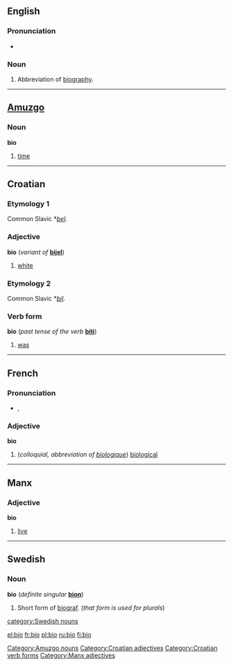 {{see|bio-}}
==English==

===Pronunciation===
*{{rhymes|aɪəʊ}}

===Noun===
{{en-noun}}

# {{colloquial}} Abbreviation of [[biography]].

----

==[[Amuzgo]]==

===Noun===
'''bio'''

# [[time]]

[[Category:Amuzgo nouns]]

----

==Croatian==

===Etymology 1===
Common Slavic *''[[bel]]''.

===Adjective===
'''bio''' (''variant of'' '''[[bijel]]''')

# [[white]]

===Etymology 2===
Common Slavic *''[[bil]]''.

===Verb form===
'''bio''' (''past tense of the verb'' '''[[biti]]''')

#[[was]]

[[Category:Croatian adjectives]]
[[Category:Croatian verb forms]]

----

==French==

===Pronunciation===
*{{IPA|/be.i.ɔ/}}, {{SAMPA|/be.i.O/}}

===Adjective===
{{fr-infl-adj|sm=bio|sf=bio|pm=bio|pf=bio|smp=be.i.ɔ|sfp=be.i.ɔ|pmp=be.i.ɔ|pfp=be.i.ɔ}}
'''bio'''

#(''colloquial, abbreviation of [[biologique]]'') [[biological]]

----

==Manx==

===Adjective===
'''bio'''

#[[live]]

[[Category:Manx adjectives]]

----

==Swedish==

===Noun===
'''bio''' {{c}} (''definite singular'' '''[[bion]]''')

# Short form of [[biograf]]. (''that form is used for plurals'')

[[category:Swedish nouns]]

[[el:bio]]
[[fr:bio]]
[[pl:bio]]
[[ru:bio]]
[[fi:bio]]